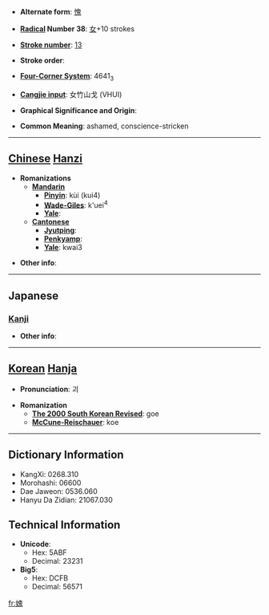* '''Alternate form''': [[愧]]

* '''[[Wiktionary:Chinese radical index| Radical]] Number 38''': [[Wiktionary:Chinese radical index 女|女]]+10 strokes

* '''[[Wiktionary:Chinese total strokes index|Stroke number]]''': [[Wiktionary:Chinese total strokes index 13|13]]

* '''Stroke order''': 

* '''[[Wiktionary:Chinese four corner index|Four-Corner System]]''': 4641<sub>3</sub>

* '''[[Wiktionary:Chinese Cangjie index|Cangjie input]]''': 女竹山戈 (VHUI)

* '''Graphical Significance and Origin''': 

* '''Common Meaning''': ashamed, conscience-stricken

----

== [[Chinese]] [[Hanzi]] ==

* '''Romanizations'''
** '''[[Mandarin]]'''
*** '''[[Pinyin]]''': kùi (kui4)
*** '''[[Wade-Giles]]''': k'uei<sup>4</sup>
*** '''[[Yale]]''': 
** '''[[Cantonese]]'''
*** '''[[Jyutping]]''':
*** '''[[Penkyamp]]''': 
*** '''[[Yale]]''': kwai3

* '''Other info''': 

----

==Japanese==
===[[Kanji]]===
{{kanji|on readings=[[き]] (ki)
|kun readings=[[はじる]] (hajiru), [[はずかしめる]] (hazukashimeru), [[とがめる]] (togameru)
}}

* '''Other info''':  

----

== [[Korean]] [[Hanja]] ==

* '''Pronunciation''': 괴

* '''Romanization'''
** '''[[The 2000 South Korean Revised Romanization|The 2000 South Korean Revised]]''': goe
** '''[[McCune-Reischauer]]''': koe

----

== Dictionary Information ==

* KangXi: 0268.310
* Morohashi: 06600
* Dae Jaweon: 0536.060
* Hanyu Da Zidian: 21067.030

== Technical Information ==

* '''Unicode''':
** Hex: 5ABF
** Decimal: 23231
* '''Big5''':
** Hex: DCFB
** Decimal: 56571

[[fr:媿]]